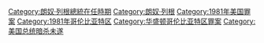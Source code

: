 [[Category:朗奴·列根總統在任時期|Category:朗奴·列根總統在任時期]]
[[Category:朗奴·列根|Category:朗奴·列根]]
[[Category:1981年美国罪案|Category:1981年美国罪案]]
[[Category:1981年哥伦比亚特区|Category:1981年哥伦比亚特区]]
[[Category:华盛顿哥伦比亚特区罪案|Category:华盛顿哥伦比亚特区罪案]]
[[Category:美国总统暗杀未遂|Category:美国总统暗杀未遂]]